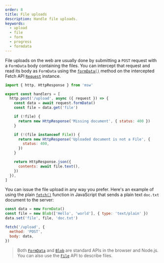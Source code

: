 ```yaml
---
order: 8
title: File uploads
description: Handle file uploads.
keywords:
  - upload
  - file
  - form
  - progress
  - formdata
---
```


File uploads on the web are usually done by submitting a `POST` request with a `FormData` body containing the files. You can intercept that request and read its body as `FormData` using the [`formData()`](https://developer.mozilla.org/en-US/docs/Web/API/Request/formData) method on the intercepted Fetch API [`Request`](https://developer.mozilla.org/en-US/docs/Web/API/Request) instance.

```js {5-6,19}
import { http, HttpResponse } from 'msw'

export const handlers = [
  http.post('/upload', async ({ request }) => {
    const data = await request.formData()
    const file = data.get('file')

    if (!file) {
      return new HttpResponse('Missing document', { status: 400 })
    }

    if (!(file instanceof File)) {
      return new HttpResponse('Uploaded document is not a File', {
        status: 400,
      })
    }

    return HttpResponse.json({
      contents: await file.text(),
    })
  }),
]
```

You can issue the file upload in any way you prefer. Here's an example of using the plain [`fetch()`](https://developer.mozilla.org/en-US/docs/Web/API/fetch) function in JavaScript that sends a plain text `doc.txt` document to the server:

```js {6-7}
const data = new FormData()
const file = new Blob(['Hello', 'world'], { type: 'text/plain' })
data.set('file', file, 'doc.txt')

fetch('/upload', {
  method: 'POST',
  body: data,
})
```

> Both [`FormData`](https://developer.mozilla.org/en-US/docs/Web/API/FormData) and [`Blob`](https://developer.mozilla.org/en-US/docs/Web/API/Blob) are standard APIs in the browser and Node.js. You can also use the [`File`](https://developer.mozilla.org/en-US/docs/Web/API/File) API to describe files.
